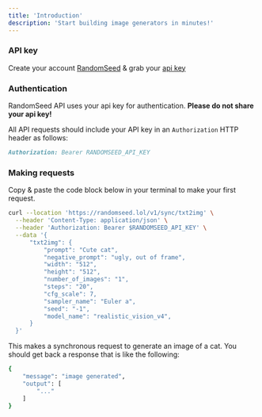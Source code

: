 ```yaml
---
title: 'Introduction'
description: 'Start building image generators in minutes!'
---
```


### API key

Create your account [RandomSeed](https://randomseed.co/signup) & grab your [api key](https://randomseed.co/api-reference/integrate)

### Authentication

RandomSeed API uses your api key for authentication. **Please do not share your api key!**

All API requests should include your API key in an `Authorization` HTTP header as follows:
```md
Authorization: Bearer RANDOMSEED_API_KEY
```

### Making requests
Copy & paste the code block below in your terminal to make your first request.

```bash
curl --location 'https://randomseed.lol/v1/sync/txt2img' \
  --header 'Content-Type: application/json' \
  --header 'Authorization: Bearer $RANDOMSEED_API_KEY' \
  --data '{
      "txt2img": {
          "prompt": "Cute cat",
          "negative_prompt": "ugly, out of frame",
          "width": "512",
          "height": "512",
          "number_of_images": "1",
          "steps": "20",
          "cfg_scale": 7,
          "sampler_name": "Euler a",
          "seed": "-1",
          "model_name": "realistic_vision_v4",
      }
  }'
```
This makes a synchronous request to generate an image of a cat. You should get back a response that is like the following:

```bash
{
    "message": "image generated",
    "output": [
        "..."
    ]
}
```
